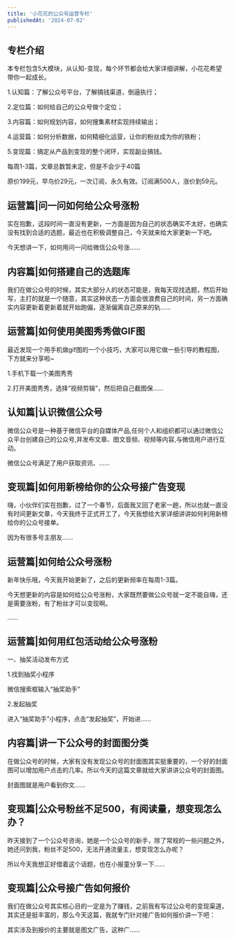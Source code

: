```yaml
---
title: '小花花的公众号运营专栏'
publishedAt: '2024-07-02'
---
```


## 专栏介绍

本专栏包含5大模块，从认知-变现，每个环节都会给大家详细讲解，小花花希望带你一起成长。

1.认知篇：了解公众号平台，了解搞钱渠道，倒逼执行；

2.定位篇：如何给自己的公众号做个定位；

3.内容篇：如何规划内容，如何搜集素材实现持续输出；

4.运营篇：如何分析数据，如何精细化运营，让你的粉丝成为你的铁粉；

5.变现篇：搞定从产品到变现的整个闭环，实现副业搞钱。

每周1-3篇，文章总数暂未定，但是不会少于40篇

原价199元，早鸟价29元，一次订阅，永久有效。订阅满500人，涨价到59元。



## 运营篇|问一问如何给公众号涨粉
实在抱歉，这段时间一直没有更新，一方面是因为自己的状态确实不太好，也确实没有找到合适的选题，最近也在积极调整自己，今天就来给大家更新一下吧。

今天想讲一下，如何用问一问给微信公众号涨......

## 内容篇|如何搭建自己的选题库
我们在做公众号的时候，其实大部分人的状态可能是，我每天现找选题，然后开始写，主打的就是一个随意，其实这种状态一方面会很浪费自己的时间，另一方面确实内容更新着更新着就开始跑偏，逐渐偏离自己原来的轨......

## 运营篇|如何使用美图秀秀做GIF图
最近发现一个用手机做gif图的一个小技巧，大家可以用它做一些引导的教程图，下方就来分享啦~

1.手机下载一个美图秀秀

2.打开美图秀秀，选择“视频剪辑”，然后把自己截图保......

## 认知篇|认识微信公众号
微信公众号是一种基于微信平台的自媒体产品,任何个人和组织都可以通过微信公众平台创建自己的公众号,并发布文章、图文音频、视频等内容,与微信用户进行互动。

微信公众号满足了用户获取资讯、......

## 变现篇|如何用新榜给你的公众号接广告变现
嗨，小伙伴们实在抱歉，过了一个春节，后面我又回了老家一趟，所以也就一直没有时间更新文章，今天我终于正式开工了，今天我想给大家详细讲讲如何利用新榜给你的公众号接单。

因为有很多号主朋友......

## 运营篇|如何给公众号涨粉
新年快乐哦，今天我开始更新了，之后的更新频率在每周1-3篇。

今天想更新的内容是如何给公众号涨粉，大家既然要做公众号就一定不能自嗨，还是需要涨粉，有了粉丝才可以变现啊。

......

## 运营篇|如何用红包活动给公众号涨粉
一、抽奖活动发布方式

1.找到抽奖小程序

微信搜索框输入“抽奖助手”

2.发起抽奖

进入“抽奖助手”小程序，点击“发起抽奖”，开始进......

## 内容篇|讲一下公众号的封面图分类
在做公众号的时候，大家有没有发现公众号的封面图其实挺重要的，一个好的封面图可以增加用户点击的几率。所以今天的这篇文章就给大家讲讲公众号的封面图。

封面图就是用户看到你文......

## 变现篇|公众号粉丝不足500，有阅读量，想变现怎么办？
昨天接到了一个公众号咨询，她是一个公众号的新手，除了常规的一些问题之外，她还问到我，粉丝不足500，无法开通流量主，想变现怎么办呢？

所以今天我想正好借着这个话题，也在小报童分享一下......

## 变现篇|公众号接广告如何报价
我们在做公众号其实核心目的一定是为了赚钱，之前我有写过公众号的变现渠道，其实还是挺丰富的，那么今天这篇，我就专门针对接广告如何报价讲一下吧：

其实涉及到报价的主要就是图文广告，这种广......

